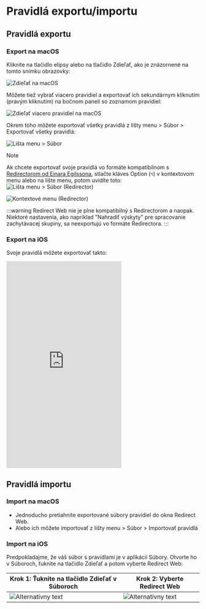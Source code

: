 # Pravidlá exportu/importu

## Pravidlá exportu

### Export na macOS

Kliknite na tlačidlo elipsy alebo na tlačidlo Zdieľať, ako je znázornené na tomto snímku obrazovky:

![Zdieľať na macOS](/img/share-on-macos.png)

Môžete tiež vybrať viacero pravidiel a exportovať ich sekundárnym kliknutím (pravým kliknutím) na bočnom paneli so zoznamom pravidiel:

![Zdieľať viacero pravidiel na macOS](/img/multiselect-on-macos.png)

Okrem toho môžete exportovať všetky pravidlá z lišty menu > Súbor > Exportovať všetky pravidlá:

![Lišta menu > Súbor](/img/menubar-file.png)

> [!NOTE]
> Ak chcete exportovať svoje pravidlá vo formáte kompatibilnom s [Redirectorom od Einara Egilssona](https://einaregilsson.com/redirector/), stlačte kláves Option (`⌥`) v kontextovom menu alebo na lište menu, potom uvidíte toto:
> ![Lišta menu > Súbor (Redirector)](/img/menubar-file-redirector.png)
>
> ![Kontextové menu (Redirector)](/img/context-menu-redirector.png)
>
> :::warning
> Redirect Web nie je plne kompatibilný s Redirectorom a naopak. Niektoré nastavenia, ako napríklad "Nahradiť výskyty" pre spracovanie zachytávacej skupiny, sa neexportujú vo formáte Redirectora.
> :::

### Export na iOS

Svoje pravidlá môžete exportovať takto:

<iframe height="540" src="https://www.youtube.com/embed/uQ6-SLEMlT4" title="Demo video pre iOS na export pravidiel (YouTube)" frameborder="0" allow="accelerometer; autoplay; clipboard-write; encrypted-media; gyroscope; picture-in-picture; web-share" allowfullscreen></iframe>

## Pravidlá importu

### Import na macOS

- Jednoducho pretiahnite exportované súbory pravidiel do okna Redirect Web.
- Alebo ich môžete importovať z lišty menu > Súbor > Importovať pravidlá

### Import na iOS

Predpokladajme, že váš súbor s pravidlami je v aplikácii Súbory. Otvorte ho v Súboroch, ťuknite na tlačidlo Zdieľať a potom vyberte Redirect Web:

| Krok 1: Ťuknite na tlačidlo Zdieľať v Súboroch | Krok 2: Vyberte Redirect Web           |
| ---------------------------------------------- | -------------------------------------- |
| ![Alternatívny text](/img/files-share-ios.png) | ![Alternatívny text](/img/share-sheet-ios.png) |
